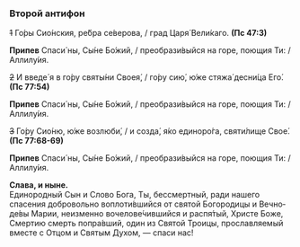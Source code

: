 ### Второй антифон

~~1~~ Го́ры Сио́нския, ре́бра се́верова, / град Царя́ Вели́каго. **(Пс 47:3)**

**Припев** Спаси́ ны, Сы́не Бо́жий, / преобрази́выйся на горе, поющия Ти: / Аллилу́ия.

~~2~~ И введе́ я в го́ру святы́ни Своея́, / го́ру сию́, ю́же стяжа́ десни́ца Его́. **(Пс 77:54)**

**Припев** Спаси́ ны, Сы́не Бо́жий, / преобрази́выйся на горе, поющия Ти: / Аллилу́ия.

~~3~~ Го́ру Сио́ню, ю́же возлюби́, / и созда́, я́ко единоро́га, святи́лище Свое́. **(Пс 77:68-69)**

**Припев** Спаси́ ны, Сы́не Бо́жий, / преобрази́выйся на горе, поющия Ти: / Аллилу́ия.

**Слава, и ныне.**  
Единородный Сын и Сло­во Бо­га,
Ты, бессмертный, ради нашего спасения добровольно во­плоти́вшийся
от святой Бого­ро­дицы и Вечно­де́вы Ма­рии,
неизменно воче­ло­ве́чившийся
и рас­пя́­тый, Хри­сте Боже, Смер­тию смерть попра́в­ший,
один из Свя­той Тро­ицы,
прославляемый вместе с От­цом и Свя­тым Ду­хом, — спаси нас!
